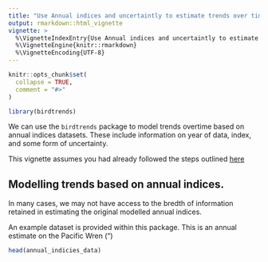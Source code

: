 ```yaml
---
title: "Use Annual indices and uncertaintly to estimate trends over time"
output: rmarkdown::html_vignette
vignette: >
  %\VignetteIndexEntry{Use Annual indices and uncertaintly to estimate trends over time}
  %\VignetteEngine{knitr::rmarkdown}
  %\VignetteEncoding{UTF-8}
---
```


```r
knitr::opts_chunk$set(
  collapse = TRUE,
  comment = "#>"
)
```

```r
library(birdtrends)
```

We can use the `birdtrends` package to model trends overtime based on annual indices datasets. These include information on year of data, index, and some form of uncertainty. 


This vignette assumes you had already followed the steps outlined [here]()


## Modelling trends based on annual indices. 

In many cases, we may not have access to the bredth of information retained in estimating the original modelled annual indices. 




An example dataset is provided within this package. This is an annual estimate on the Pacific Wren (")

```r
head(annual_indicies_data)

```


